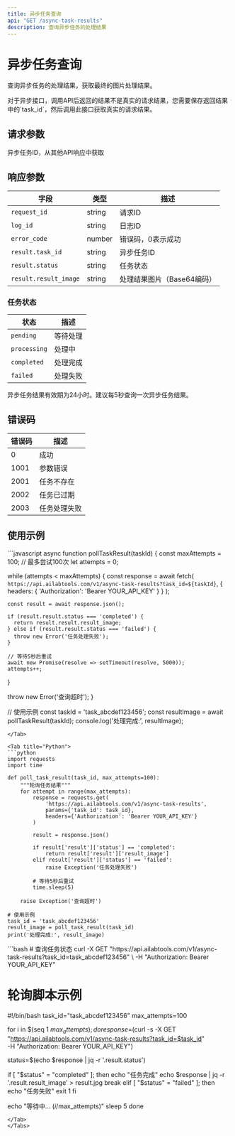 ```yaml
---
title: 异步任务查询
api: "GET /async-task-results"
description: 查询异步任务的处理结果
---
```


# 异步任务查询

查询异步任务的处理结果，获取最终的图片处理结果。

<Tip>
对于异步接口，调用API后返回的结果不是真实的请求结果，您需要保存返回结果中的`task_id`，然后调用此接口获取真实的请求结果。
</Tip>

## 请求参数

<Field name="task_id" type="string" required>
异步任务ID，从其他API响应中获取
</Field>

## 响应参数

| 字段 | 类型 | 描述 |
|------|------|------|
| `request_id` | string | 请求ID |
| `log_id` | string | 日志ID |
| `error_code` | number | 错误码，0表示成功 |
| `result.task_id` | string | 异步任务ID |
| `result.status` | string | 任务状态 |
| `result.result_image` | string | 处理结果图片（Base64编码） |

### 任务状态

| 状态 | 描述 |
|------|------|
| `pending` | 等待处理 |
| `processing` | 处理中 |
| `completed` | 处理完成 |
| `failed` | 处理失败 |

<Warning>
异步任务结果有效期为24小时。建议每5秒查询一次异步任务结果。
</Warning>

## 错误码

| 错误码 | 描述 |
|--------|------|
| 0 | 成功 |
| 1001 | 参数错误 |
| 2001 | 任务不存在 |
| 2002 | 任务已过期 |
| 2003 | 任务处理失败 |

## 使用示例

<Tabs>
<Tab title="JavaScript">
```javascript
async function pollTaskResult(taskId) {
  const maxAttempts = 100; // 最多尝试100次
  let attempts = 0;
  
  while (attempts < maxAttempts) {
    const response = await fetch(
      `https://api.ailabtools.com/v1/async-task-results?task_id=${taskId}`,
      {
        headers: {
          'Authorization': 'Bearer YOUR_API_KEY'
        }
      }
    );
    
    const result = await response.json();
    
    if (result.result.status === 'completed') {
      return result.result.result_image;
    } else if (result.result.status === 'failed') {
      throw new Error('任务处理失败');
    }
    
    // 等待5秒后重试
    await new Promise(resolve => setTimeout(resolve, 5000));
    attempts++;
  }
  
  throw new Error('查询超时');
}

// 使用示例
const taskId = 'task_abcdef123456';
const resultImage = await pollTaskResult(taskId);
console.log('处理完成:', resultImage);
```
</Tab>

<Tab title="Python">
```python
import requests
import time

def poll_task_result(task_id, max_attempts=100):
    """轮询任务结果"""
    for attempt in range(max_attempts):
        response = requests.get(
            'https://api.ailabtools.com/v1/async-task-results',
            params={'task_id': task_id},
            headers={'Authorization': 'Bearer YOUR_API_KEY'}
        )
        
        result = response.json()
        
        if result['result']['status'] == 'completed':
            return result['result']['result_image']
        elif result['result']['status'] == 'failed':
            raise Exception('任务处理失败')
        
        # 等待5秒后重试
        time.sleep(5)
    
    raise Exception('查询超时')

# 使用示例
task_id = 'task_abcdef123456'
result_image = poll_task_result(task_id)
print('处理完成:', result_image)
```
</Tab>

<Tab title="cURL">
```bash
# 查询任务状态
curl -X GET "https://api.ailabtools.com/v1/async-task-results?task_id=task_abcdef123456" \
  -H "Authorization: Bearer YOUR_API_KEY"

# 轮询脚本示例
#!/bin/bash
task_id="task_abcdef123456"
max_attempts=100

for i in $(seq 1 $max_attempts); do
  response=$(curl -s -X GET \
    "https://api.ailabtools.com/v1/async-task-results?task_id=$task_id" \
    -H "Authorization: Bearer YOUR_API_KEY")
  
  status=$(echo $response | jq -r '.result.status')
  
  if [ "$status" = "completed" ]; then
    echo "任务完成"
    echo $response | jq -r '.result.result_image' > result.jpg
    break
  elif [ "$status" = "failed" ]; then
    echo "任务失败"
    exit 1
  fi
  
  echo "等待中... ($i/$max_attempts)"
  sleep 5
done
```
</Tab>
</Tabs>
